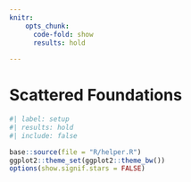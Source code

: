 ```yaml
---
knitr: 
    opts_chunk: 
      code-fold: show
      results: hold
  
---
```

# Scattered Foundations {#sec-03}


```r
#| label: setup
#| results: hold
#| include: false

base::source(file = "R/helper.R")
ggplot2::theme_set(ggplot2::theme_bw())
options(show.signif.stars = FALSE)

```



